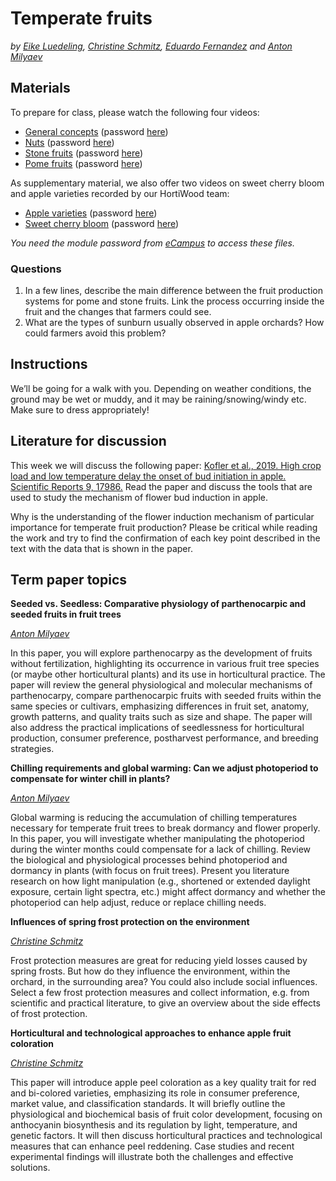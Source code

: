 # Temperate fruits
*by [Eike Luedeling](https://www.gartenbauwissenschaften.uni-bonn.de/en/staff/eike-luedeling), [Christine Schmitz](https://www.gartenbauwissenschaften.uni-bonn.de/en/staff/christine-schmitz), [Eduardo Fernandez](https://www.pucv.cl/uuaa/escuela-de-agronomia/eduardo-fernandez-collao) and [Anton Milyaev](https://www.gartenbauwissenschaften.uni-bonn.de/en/staff/anton-milyaev)*

## Materials

To prepare for class, please watch the following four videos:

* [General concepts](https://uni-bonn.sciebo.de/s/yKN9dy7xNkmXQTg) (password [here](https://ecampus.uni-bonn.de/goto_ecampus_copa_3530257.html))
* [Nuts](https://uni-bonn.sciebo.de/s/hh7O7y95krrVFLg) (password [here](https://ecampus.uni-bonn.de/goto_ecampus_copa_3530257.html))
* [Stone fruits](https://uni-bonn.sciebo.de/s/Wb8pk3fbMRjUU41) (password [here](https://ecampus.uni-bonn.de/goto_ecampus_copa_3530257.html))
* [Pome fruits](https://uni-bonn.sciebo.de/s/jZYjDaQZPLllQpz) (password [here](https://ecampus.uni-bonn.de/goto_ecampus_copa_3530257.html))

As supplementary material, we also offer two videos on sweet cherry bloom and apple varieties recorded by our HortiWood team:

* [Apple varieties](https://uni-bonn.sciebo.de/s/wrGdpRgt7GKVYzo) (password [here](https://ecampus.uni-bonn.de/goto_ecampus_copa_3530257.html))
* [Sweet cherry bloom](https://uni-bonn.sciebo.de/s/OQlxeit0brc8iH4) (password [here](https://ecampus.uni-bonn.de/goto_ecampus_copa_3530257.html))

*You need the module password from [eCampus](https://ecampus.uni-bonn.de/goto_ecampus_copa_3530257.html) to access these files.*


### Questions

1. In a few lines, describe the main difference between the fruit production systems for pome and stone fruits. Link the process occurring inside the fruit and the changes that farmers could see.
2. What are the types of sunburn usually observed in apple orchards? How could farmers avoid this problem?

## Instructions

We'll be going for a walk with you. Depending on weather conditions, the ground may be wet or muddy, and it may be raining/snowing/windy etc. Make sure to dress appropriately! 

## Literature for discussion

This week we will discuss the following paper: [Kofler et al., 2019. High crop load and low temperature delay the onset of bud initiation in apple. Scientific Reports 9, 17986.](https://doi.org/10.1038/s41598-019-54381-x)
Read the paper and discuss the tools that are used to study the mechanism of flower bud induction in apple.

Why is the understanding of the flower induction mechanism of particular importance for temperate fruit production? Please be critical while reading the work and try to find the confirmation of each key point described in the text with the data that is shown in the paper.

## Term paper topics

**Seeded vs. Seedless: Comparative physiology of parthenocarpic and seeded fruits in fruit trees**

*[Anton Milyaev](https://www.gartenbauwissenschaften.uni-bonn.de/en/staff/anton-milyaev)*

In this paper, you will explore parthenocarpy as the development of fruits without fertilization, highlighting its occurrence in various fruit tree species (or maybe other horticultural plants) and its use in horticultural practice. The paper will review the general physiological and molecular mechanisms of parthenocarpy, compare parthenocarpic fruits with seeded fruits within the same species or cultivars, emphasizing differences in fruit set, anatomy, growth patterns, and quality traits such as size and shape. The paper will also address the practical implications of seedlessness for horticultural production, consumer preference, postharvest performance, and breeding strategies.

**Chilling requirements and global warming: Can we adjust photoperiod to compensate for winter chill in plants?**

*[Anton Milyaev](https://www.gartenbauwissenschaften.uni-bonn.de/en/staff/anton-milyaev)*

Global warming is reducing the accumulation of chilling temperatures necessary for temperate fruit trees to break dormancy and flower properly. In this paper, you will investigate whether manipulating the photoperiod during the winter months could compensate for a lack of chilling. Review the biological and physiological processes behind photoperiod and dormancy in plants (with focus on fruit trees). Present you literature research on how light manipulation (e.g., shortened or extended daylight exposure, certain light spectra, etc.) might affect dormancy and whether the photoperiod can help adjust, reduce or replace chilling needs.

**Influences of spring frost protection on the environment**

*[Christine Schmitz](https://www.gartenbauwissenschaften.uni-bonn.de/en/staff/christine-schmitz)*

Frost protection measures are great for reducing yield losses caused by spring frosts. But how do they influence the environment, within the orchard, in the surrounding area? You could also include social influences. Select a few frost protection measures and collect information, e.g. from scientific and practical literature, to give an overview about the side effects of frost protection.  

**Horticultural and technological approaches to enhance apple fruit coloration**

*[Christine Schmitz](https://www.gartenbauwissenschaften.uni-bonn.de/en/staff/christine-schmitz)*

This paper will introduce apple peel coloration as a key quality trait for red and bi-colored varieties, emphasizing its role in consumer preference, market value, and classification standards. It will briefly outline the physiological and biochemical basis of fruit color development, focusing on anthocyanin biosynthesis and its regulation by light, temperature, and genetic factors. It will then discuss horticultural practices and technological measures that can enhance peel reddening. Case studies and recent experimental findings will illustrate both the challenges and effective solutions.
